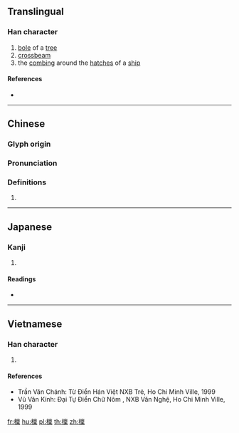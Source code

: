 {{character info/new}}
{{also|檩}}
==Translingual==

===Han character===
{{Han char|rn=75|rad=木|as=13|sn=17|four=40991|canj=DYWD|ids=⿰木稟}}

# [[bole]] of a [[tree]]
# [[crossbeam]]
# the [[combing]] around the [[hatch]]es of a [[ship]]

====References====
* {{Han ref|kx=0556.010|dkj=15633|dj=0945.230|hdz=80021.090|uh=6A81|ud=27265|bh=ECF5|bd=60661}}

----

==Chinese==
{{zh-forms|s=檩}}

===Glyph origin===
{{Han etym}}

===Pronunciation===
{{zh-pron
|m=lǐn
|c=lam5
|mn=qz,xm,zz:lím
|mc=
|oc=y
|ma=
|cat=n
}}

===Definitions===
{{zh-hanzi}}

# {{rfdef|lang=zh}}

----

==Japanese==

===Kanji===
{{ja-kanji|grade=|rs=木13}}

# {{defn|lang=ja|sort=木13}}

====Readings====
* {{ja-readings|on=[[りん]] (rin)|kun=[[けた]] (keta)}}

----

==Vietnamese==

===Han character===
{{vi-hantu|lẫm|rs=木13}}

# {{defn|lang=vi|sort=木13}}

====References====
* Trần Văn Chánh: Từ Điển Hán Việt NXB Trẻ, Ho Chi Minh Ville, 1999
* Vũ Văn Kính: Đại Tự Điển Chữ Nôm , NXB Văn Nghệ, Ho Chi Minh Ville, 1999

[[fr:檁]]
[[hu:檁]]
[[pl:檁]]
[[th:檁]]
[[zh:檁]]